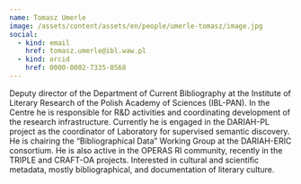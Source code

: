 ```yaml
---
name: Tomasz Umerle
image: /assets/content/assets/en/people/umerle-tomasz/image.jpg
social:
  - kind: email
    href: tomasz.umerle@ibl.waw.pl
  - kind: orcid
    href: 0000-0002-7335-0568
---
```

Deputy director of the Department of Current Bibliography at the Institute of Literary Research of the Polish Academy of Sciences (IBL-PAN). In the Centre he is responsible for R&D activities and coordinating development of the research infrastructure. Currently he is engaged in the DARIAH-PL project as the coordinator of Laboratory for supervised semantic discovery. He is chairing the “Bibliographical Data” Working Group at the DARIAH-ERIC consortium. He is also active in the OPERAS RI community, recently in the TRIPLE and CRAFT-OA projects. Interested in cultural and scientific metadata, mostly bibliographical, and documentation of literary culture.